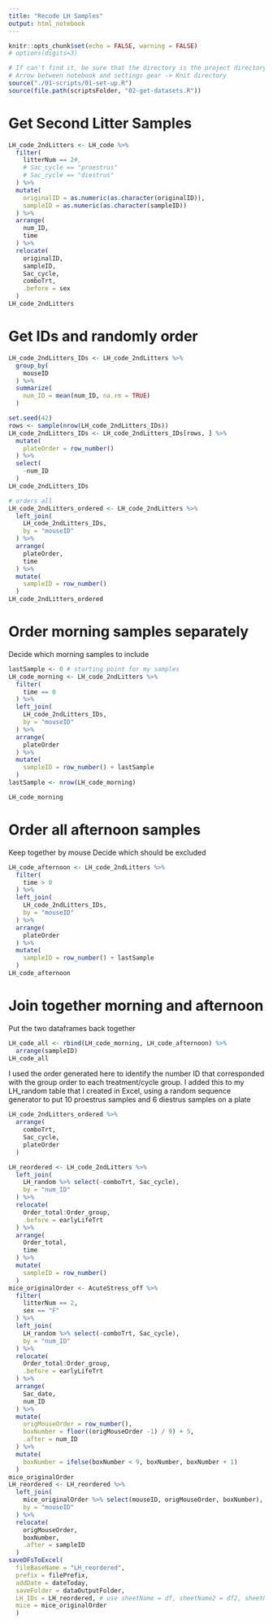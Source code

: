 ```yaml
---
title: "Recode LH Samples"
output: html_notebook
---
```


```r
knitr::opts_chunk$set(echo = FALSE, warning = FALSE)
# options(digits=3)
```

```r
# If can't find it, be sure that the directory is the project directory
# Arrow between notebook and settings gear -> Knit directory
source("./01-scripts/01-set-up.R")
source(file.path(scriptsFolder, "02-get-datasets.R"))
```

# Get Second Litter Samples

```r
LH_code_2ndLitters <- LH_code %>%
  filter(
    litterNum == 2#,
    # Sac_cycle == "proestrus"
    # Sac_cycle == "diestrus"
  ) %>%
  mutate(
    originalID = as.numeric(as.character(originalID)),
    sampleID = as.numeric(as.character(sampleID))
  ) %>%
  arrange(
    num_ID,
    time
  ) %>%
  relocate(
    originalID,
    sampleID,
    Sac_cycle,
    comboTrt,
    .before = sex
  )
LH_code_2ndLitters
```

# Get IDs and randomly order

```r
LH_code_2ndLitters_IDs <- LH_code_2ndLitters %>%
  group_by(
    mouseID
  ) %>%
  summarize(
    num_ID = mean(num_ID, na.rm = TRUE)
  )

set.seed(42)
rows <- sample(nrow(LH_code_2ndLitters_IDs))
LH_code_2ndLitters_IDs <- LH_code_2ndLitters_IDs[rows, ] %>%
  mutate(
    plateOrder = row_number()
  ) %>%
  select(
    -num_ID
  )
LH_code_2ndLitters_IDs
```

```r
# orders all
LH_code_2ndLitters_ordered <- LH_code_2ndLitters %>%
  left_join(
    LH_code_2ndLitters_IDs,
    by = "mouseID"
  ) %>%
  arrange(
    plateOrder,
    time
  ) %>%
  mutate(
    sampleID = row_number()
  )
LH_code_2ndLitters_ordered
```

# Order morning samples separately
Decide which morning samples to include

```r
lastSample <- 0 # starting point for my samples
LH_code_morning <- LH_code_2ndLitters %>%
  filter(
    time == 0
  ) %>%
  left_join(
    LH_code_2ndLitters_IDs,
    by = "mouseID"
  ) %>%
  arrange(
    plateOrder
  ) %>%
  mutate(
    sampleID = row_number() + lastSample
  )
lastSample <- nrow(LH_code_morning)

LH_code_morning
```

# Order all afternoon samples
Keep together by mouse
Decide which should be excluded

```r
LH_code_afternoon <- LH_code_2ndLitters %>%
  filter(
    time > 0
  ) %>%
  left_join(
    LH_code_2ndLitters_IDs,
    by = "mouseID"
  ) %>%
  arrange(
    plateOrder
  ) %>%
  mutate(
    sampleID = row_number() + lastSample
  )
LH_code_afternoon
```

# Join together morning and afternoon
Put the two dataframes back together

```r
LH_code_all <- rbind(LH_code_morning, LH_code_afternoon) %>%
  arrange(sampleID)
LH_code_all
```


I used the order generated here to identify the number ID that corresponded with the group order to each treatment/cycle group. I added this to my LH_random table that I created in Excel, using a random sequence generator to put 10 proestrus samples and 6 diestrus samples on a plate

```r
LH_code_2ndLitters_ordered %>%
  arrange(
    comboTrt,
    Sac_cycle,
    plateOrder
  )
```

```r
LH_reordered <- LH_code_2ndLitters %>%
  left_join(
    LH_random %>% select(-comboTrt, Sac_cycle),
    by = "num_ID"
  ) %>%
  relocate(
    Order_total:Order_group,
    .before = earlyLifeTrt
  ) %>%
  arrange(
    Order_total,
    time
  ) %>%
  mutate(
    sampleID = row_number()
  )
mice_originalOrder <- AcuteStress_off %>%
  filter(
    litterNum == 2,
    sex == "F"
  ) %>%
  left_join(
    LH_random %>% select(-comboTrt, Sac_cycle),
    by = "num_ID"
  ) %>%
  relocate(
    Order_total:Order_group,
    .before = earlyLifeTrt
  ) %>%
  arrange(
    Sac_date,
    num_ID
  ) %>%
  mutate(
    origMouseOrder = row_number(),
    boxNumber = floor((origMouseOrder -1) / 9) + 5,
    .after = num_ID
  ) %>%
  mutate(
    boxNumber = ifelse(boxNumber < 9, boxNumber, boxNumber + 1)
  )
mice_originalOrder
LH_reordered <- LH_reordered %>%
  left_join(
    mice_originalOrder %>% select(mouseID, origMouseOrder, boxNumber),
    by = "mouseID"
  ) %>%
  relocate(
    origMouseOrder,
    boxNumber,
    .after = sampleID
  )
saveDFsToExcel(
  fileBaseName = "LH_reordered",
  prefix = filePrefix,
  addDate = dateToday,
  saveFolder = dataOutputFolder,
  LH_IDs = LH_reordered, # use sheetName = df, sheetName2 = df2, sheetName3 = df3 for each df you want to add to a new sheet
  mice = mice_originalOrder
  )
```

